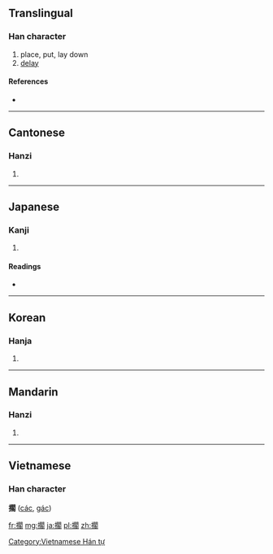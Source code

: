 {{also|搁}}
==Translingual==

===Han character===
{{Han char|rn=64|rad=手|as=14|sn=17|four=5702<sub>0</sub>|canj=手日弓口 (QANR)}}

# place, put, lay down
# [[delay]]

====References====
* {{Han ref|kx=0461.011|dkj=12892|dj=0810.090|hdz=31977.050|uh=64F1|ud=25841|bh=C0C1|bd=49345}}

----

==Cantonese==

===Hanzi===
{{yue-hanzi|jyut=|y=gok3|sim=搁}}

# {{defn|lang=yue|sort=手14}}

----

==Japanese==

===Kanji===
{{ja-kanji|grade=|rs=手14}}

# {{defn|lang=ja|sort=手14}}

====Readings====
* {{ja-readings|on=[[かく]] (kaku)|kun=[[おく]] (oku)}}

----

==Korean==

===Hanja===
{{ko-hanja|hangeul=각|eumhun=|rv=gak|mr=kak|y=kak}}

# {{defn|lang=ko|sort=手14}}

----

==Mandarin==

===Hanzi===
{{cmn-hanzi|sim=搁|pin=[[gē]] ([[ge1]]), [[gé]] ([[ge2]])|wg=ko<sup>1</sup>, ko<sup>2</sup>}}
# {{defn|lang=cmn|sort=手14}}

----

==Vietnamese==
===Han character===
'''擱''' ([[các]], [[gác]])

[[Category:Vietnamese Hán tự]]

[[fr:擱]]
[[mg:擱]]
[[ja:擱]]
[[pl:擱]]
[[zh:擱]]